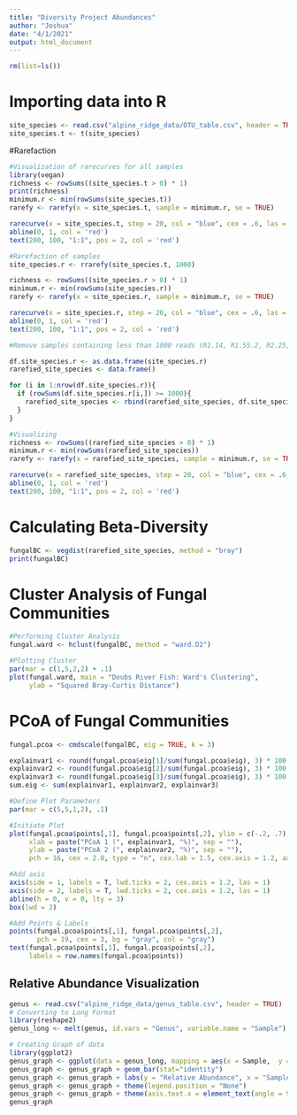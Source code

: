 ```yaml
---
title: "Diversity Project Abundances"
author: "Joshua"
date: "4/1/2021"
output: html_document
---
```


```r
rm(list=ls())
```

# Importing data into R

```r
site_species <- read.csv("alpine_ridge_data/OTU_table.csv", header = TRUE)
site_species.t <- t(site_species)
```

#Rarefaction

```r
#Visualization of rarecurves for all samples
library(vegan)
richness <- rowSums((site_species.t > 0) * 1)
print(richness)
minimum.r <- min(rowSums(site_species.t))
rarefy <- rarefy(x = site_species.t, sample = minimum.r, se = TRUE)

rarecurve(x = site_species.t, step = 20, col = "blue", cex = .6, las = 1)
abline(0, 1, col = 'red')
text(200, 100, "1:1", pos = 2, col = 'red')
```
```r
#Rarefaction of samples
site_species.r <- rrarefy(site_species.t, 1000)

richness <- rowSums((site_species.r > 0) * 1)
minimum.r <- min(rowSums(site_species.r))
rarefy <- rarefy(x = site_species.r, sample = minimum.r, se = TRUE)

rarecurve(x = site_species.r, step = 20, col = "blue", cex = .6, las = 1)
abline(0, 1, col = 'red')
text(200, 100, "1:1", pos = 2, col = 'red')
```
```r
#Remove samples containing less than 1000 reads (R1.14, R1.55.2, R2.25, S2.78.2)

df.site_species.r <- as.data.frame(site_species.r)
rarefied_site_species <- data.frame()

for (i in 1:nrow(df.site_species.r)){
  if (rowSums(df.site_species.r[i,]) >= 1000){
    rarefied_site_species <- rbind(rarefied_site_species, df.site_species.r[i,])
  }
}

#Visualizing
richness <- rowSums((rarefied_site_species > 0) * 1)
minimum.r <- min(rowSums(rarefied_site_species))
rarefy <- rarefy(x = rarefied_site_species, sample = minimum.r, se = TRUE)

rarecurve(x = rarefied_site_species, step = 20, col = "blue", cex = .6, las = 1)
abline(0, 1, col = 'red')
text(200, 100, "1:1", pos = 2, col = 'red')
```
# Calculating Beta-Diversity 

```r
fungalBC <- vegdist(rarefied_site_species, method = "bray")
print(fungalBC)
```


# Cluster Analysis of Fungal Communities

```r
#Performing Cluster Analysis
fungal.ward <- hclust(fungalBC, method = "ward.D2")

#Plotting Cluster
par(mar = c(1,5,2,2) + .1)
plot(fungal.ward, main = "Doubs River Fish: Ward's Clustering",
     ylab = "Squared Bray-Curtis Distance")
```


# PCoA of Fungal Communities

```r
fungal.pcoa <- cmdscale(fungalBC, eig = TRUE, k = 3)

explainvar1 <- round(fungal.pcoa$eig[1]/sum(fungal.pcoa$eig), 3) * 100
explainvar2 <- round(fungal.pcoa$eig[2]/sum(fungal.pcoa$eig), 3) * 100
explainvar3 <- round(fungal.pcoa$eig[3]/sum(fungal.pcoa$eig), 3) * 100
sum.eig <- sum(explainvar1, explainvar2, explainvar3)

#Define Plot Parameters
par(mar = c(5,5,1,2), .1)

#Initiate Plot
plot(fungal.pcoa$points[,1], fungal.pcoa$points[,2], ylim = c(-.2, .7),
     xlab = paste("PCoA 1 (", explainvar1, "%)", sep = ""),
     ylab = paste("PCoA 2 (", explainvar2, "%)", sep = ""),
     pch = 16, cex = 2.0, type = "n", cex.lab = 1.5, cex.axis = 1.2, axes = FALSE)

#Add axis 
axis(side = 1, labels = T, lwd.ticks = 2, cex.axis = 1.2, las = 1)
axis(side = 2, labels = T, lwd.ticks = 2, cex.axis = 1.2, las = 1)
abline(h = 0, v = 0, lty = 3)
box(lwd = 2)

#Add Points & Labels
points(fungal.pcoa$points[,1], fungal.pcoa$points[,2],
       pch = 19, cex = 3, bg = "gray", col = "gray")
text(fungal.pcoa$points[,1], fungal.pcoa$points[,2],
     labels = row.names(fungal.pcoa$points))

```
## Relative Abundance Visualization

```r
genus <- read.csv("alpine_ridge_data/genus_table.csv", header = TRUE)
# Converting to Long Format
library(reshape2)
genus_long <- melt(genus, id.vars = "Genus", variable.name = "Sample")

# Creating Graph of data
library(ggplot2)
genus_graph <- ggplot(data = genus_long, mapping = aes(x = Sample,  y = value, fill = Genus))
genus_graph <- genus_graph + geom_bar(stat="identity")
genus_graph <- genus_graph + labs(y = "Relative Abundance", x = "Sample", title = "Genus Relative Abundances") + theme_classic()
genus_graph <- genus_graph + theme(legend.position = "None")
genus_graph <- genus_graph + theme(axis.text.x = element_text(angle = 90, vjust = 0.5, hjust=1))
genus_graph
```





